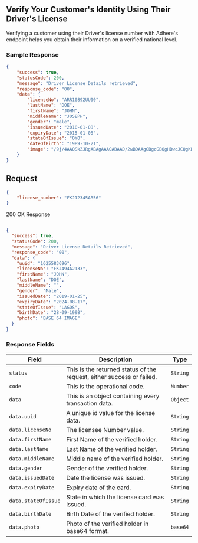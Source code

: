 ## Verify Your Customer's Identity Using Their Driver's License

Verifying a customer using their Driver's license number with Adhere's endpoint helps you obtain their information on a verified national level.

### Sample Response

```json
{
    "success": true,
    "statusCode": 200,
    "message": "Driver License Details retrieved",
    "response_code": "00",
    "data": {
        "licenseNo": "ARR10892UU00",
        "lastName": "DOE",
        "firstName": "JOHN",
        "middleName": "JOSEPH",
        "gender": "male",
        "issuedDate": "2010-01-08",
        "expiryDate": "2015-01-08",
        "stateOfIssue": "OYO",
        "dateOfBirth": "1989-10-21",
        "image": "/9j/4AAQSkZJRgABAgAAAQABAAD/2wBDAAgGBgcGBQgHBwcJCQgKDBQNDAsLDBkSEw8UHRofHh0aHBwgJC4nICIsIxwcKDcpLDAxNDQ0Hyc5PTgyPC4zNDL/2wBDAQkJCQwLDBgNDRgyIRwhMjIyMjIyMjIyMjIyMjIyMjIyMjIyMjIyMjIyMjIyMjIyMjIyMjIyMjIyMjIyMjIyMjL/wAARCAHSAV4DASIAAhEBAxEB/8QAHwAAAQUBAQEBAQEAAAAAAAAAAAECAwQFBgcICQoL/"
    }
}

```
## Request

```json
{
    "license_number": "FKJ12345AB56"
}
```

200 OK Response

``` json

{
  "success": true,
  "statusCode": 200,
  "message": "Driver License Details Retrieved",
  "response_code": "00",
  "data": {
    "uuid": "1625583696",
    "licenseNo": "FKJ494A2133",
    "firstName": "JOHN",
    "lastName": "DOE",
    "middleName": "",
    "gender": "Male",
    "issuedDate": "2019-01-25",
    "expiryDate": "2024-08-17",
    "stateOfIssue": "LAGOS",
    "birthDate": "28-09-1998",
    "photo": "BASE 64 IMAGE"
  }
}
```

### Response Fields

| Field             | Description                                           | Type    |
|-------------------|-------------------------------------------------------|---------|
| `status`          | This is the returned status of the request, either success or failed. | `String` |
| `code`            | This is the operational code.                         | `Number` |
| `data`            | This is an object containing every transaction data.   | `Object` |
| `data.uuid`       | A unique id value for the license data.               | `String` |
| `data.licenseNo`  | The licensee Number value.                            | `String` |
| `data.firstName`  | First Name of the verified holder.                    | `String` |
| `data.lastName`   | Last Name of the verified holder.                     | `String` |
| `data.middleName` | Middle name of the verified holder.                   | `String` |
| `data.gender`     | Gender of the verified holder.                        | `String` |
| `data.issuedDate` | Date the license was issued.                         | `String` |
| `data.expiryDate` | Expiry date of the card.                             | `String` |
| `data.stateOfIssue` | State in which the license card was issued.        | `String` |
| `data.birthDate`  | Birth Date of the verified holder.                    | `String` |
| `data.photo`      | Photo of the verified holder in base64 format.        | `base64` |
